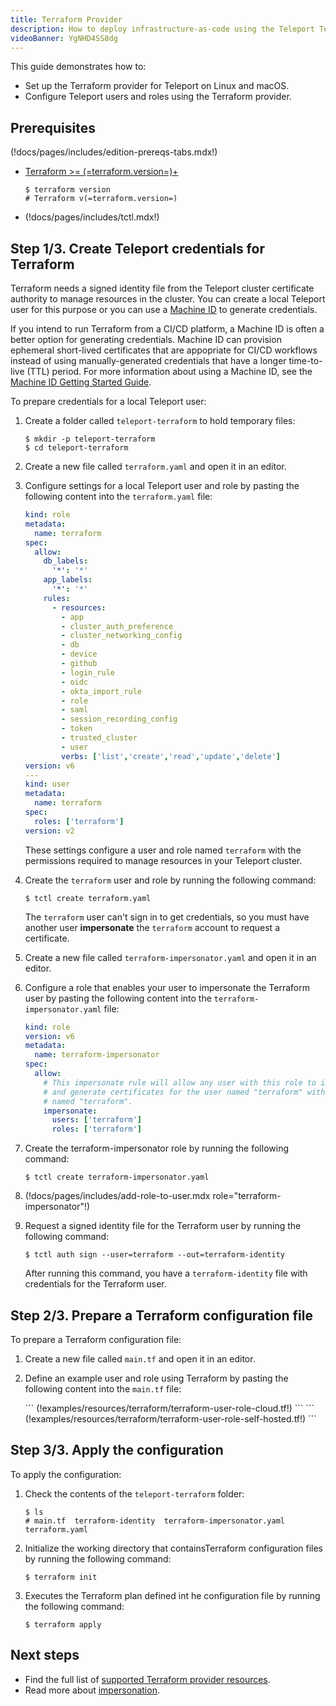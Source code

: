 ```yaml
---
title: Terraform Provider
description: How to deploy infrastructure-as-code using the Teleport Terraform provider.
videoBanner: YgNHD4SS8dg
---
```


This guide demonstrates how to:

- Set up the Terraform provider for Teleport on Linux and macOS.
- Configure Teleport users and roles using the Terraform provider.

## Prerequisites

(!docs/pages/includes/edition-prereqs-tabs.mdx!)

- [Terraform >= (=terraform.version=)+](https://learn.hashicorp.com/tutorials/terraform/install-cli)

  ```code
  $ terraform version
  # Terraform v(=terraform.version=)
  ```

- (!docs/pages/includes/tctl.mdx!)

## Step 1/3. Create Teleport credentials for Terraform

Terraform needs a signed identity file from the Teleport cluster certificate
authority to manage resources in the cluster.
You can create a local Teleport user for this purpose or you can use a 
[Machine ID](../../machine-id/introduction.mdx) to generate credentials.

If you intend to run Terraform from a CI/CD platform, a Machine ID is often a better 
option for generating credentials.  Machine ID can provision ephemeral short-lived 
certificates that are appopriate for CI/CD workflows instead of using manually-generated 
credentials that have a longer time-to-live (TTL) period. For more information about
using a Machine ID, see the [Machine ID Getting Started Guide](../../machine-id/getting-started.mdx).

To prepare credentials for a local Teleport user:

1. Create a folder called `teleport-terraform` to hold temporary files:

   ```code
   $ mkdir -p teleport-terraform
   $ cd teleport-terraform
   ```

1. Create a new file called `terraform.yaml` and open it in an editor.

1. Configure settings for a local Teleport user and role by pasting the following content into the `terraform.yaml` file:
   
   ```yaml
   kind: role
   metadata:
     name: terraform
   spec:
     allow:
       db_labels:
         '*': '*'
       app_labels:
         '*': '*'
       rules:
         - resources:
           - app
           - cluster_auth_preference
           - cluster_networking_config
           - db
           - device
           - github
           - login_rule
           - oidc
           - okta_import_rule
           - role
           - saml
           - session_recording_config
           - token
           - trusted_cluster
           - user
           verbs: ['list','create','read','update','delete']
   version: v6
   ---
   kind: user
   metadata:
     name: terraform
   spec:
     roles: ['terraform']
   version: v2
   ```
   
   These settings configure a user and role named `terraform` with the permissions 
   required to manage resources in your Teleport cluster.

1. Create the `terraform` user and role by running the following command:

   ```code
   $ tctl create terraform.yaml
   ```
   
   The `terraform` user can't sign in to get credentials, so you must have another user
   **impersonate** the `terraform` account to request a certificate.

1. Create a new file called `terraform-impersonator.yaml` and open it in an editor.

1. Configure a role that enables your user to impersonate the Terraform user by pasting 
the following content into the `terraform-impersonator.yaml` file:
   
   ```yaml
   kind: role
   version: v6
   metadata:
     name: terraform-impersonator
   spec:
     allow:
       # This impersonate rule will allow any user with this role to impersonate
       # and generate certificates for the user named "terraform" with a role also
       # named "terraform".
       impersonate:
         users: ['terraform']
         roles: ['terraform']
   ```

1. Create the terraform-impersonator role by running the following command:
   
   ```code
   $ tctl create terraform-impersonator.yaml
   ```

1. (!docs/pages/includes/add-role-to-user.mdx role="terraform-impersonator"!)

1. Request a signed identity file for the Terraform user by running the following command:

   ```code
   $ tctl auth sign --user=terraform --out=terraform-identity
   ```
   
   After running this command, you have a `terraform-identity` file with credentials for the Terraform user.

## Step 2/3. Prepare a Terraform configuration file

To prepare a Terraform configuration file:

1. Create a new file called `main.tf` and open it in an editor.

1. Define an example user and role using Terraform by pasting the following content into the `main.tf` file:
   
   <Tabs>
   <TabItem scope={["cloud","team"]} label="Cloud-Hosted">
   ```
   (!examples/resources/terraform/terraform-user-role-cloud.tf!)
   ```
   </TabItem>
   <TabItem scope={["oss", "enterprise"]} label="Self-Hosted">
   ```
   (!examples/resources/terraform/terraform-user-role-self-hosted.tf!)
   ```
   </TabItem>
   </Tabs>

## Step 3/3. Apply the configuration

To apply the configuration:

1. Check the contents of the `teleport-terraform` folder:

   ```code
   $ ls
   # main.tf  terraform-identity  terraform-impersonator.yaml  terraform.yaml
   ```

1. Initialize the working directory that containsTerraform configuration files by running the 
following command:
   
   ```code
   $ terraform init
   ```

1. Executes the Terraform plan defined int he configuration file by running the 
following command:
   
   ```code
   $ terraform apply
   ```

## Next steps

- Find the full list of [supported Terraform provider resources](../../reference/terraform-provider.mdx).
- Read more about [impersonation](../../access-controls/guides/impersonation.mdx).
